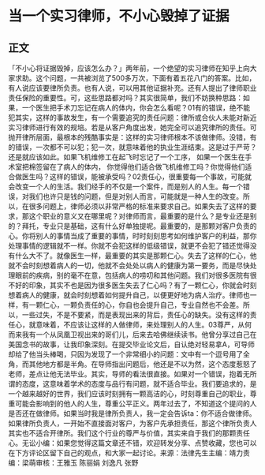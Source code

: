 # 当一个实习律师，不小心毁掉了证据
## 正文
「不小心将证据毁掉，应该怎么办？」两年前，一个绝望的实习律师在知乎上向大家求助。这个问题，一共被浏览了500多万次，下面有着五花八门的答案。比如，有人说应该要律所负责。也有人说，可以用其他证据补充。还有人提出了律师职业责任保险的重要性。可，这些思路都对吗？其实很简单，我们不妨换种思路：如果，一个医生把手术刀忘记在病人的体内，你会怎么看呢？01有的错误，绝不能犯其实，这样的事故发生，有一个需要追究的责任问题：律所或合伙人未能对新近实习律师进行有效的规培。若是从客户角度出发，她完全可以追究律所的责任。可抛开律所层面，最根本的残酷事实是：这样的实习律师根本不该做律师。没错，有的错误，一次都不可以犯；犯一次，就意味着他的执业生涯结束。这是过于严苛？还是就应该如此。如果飞机维修工在起飞时忘记了一个工序， 如果一个医生在手术室把棉签留在了病人的体内， 你觉得他们适合做飞机维修工吗？你觉得他们适合做医生吗？这样的错误，能被承受吗？02责任心，很重要每一个事故，可能就会改变一个人的生活。我们经手的不仅是一个案件，而是别人的人生。每一个错误，对我们也许只是钱的问题，但是对别人而言，可能就是一种人生的改变。所以，在很多问题上，律师必须以非常严格的标准来要求自己。如果失去了这样的要求，那这个职业的意义又在哪里呢？对律师而言，最重要的是什么？是专业还是别的？拜托，专业只是基础，这有什么好单独提呢。最重要的，是那颗对客户负责的心。你将别人的事情当成了重要的事情，时时刻刻思考如何维护客户的利益，那你处理事情的逻辑就不一样。你就不会犯这样的低级错误，就更不会犯了错还觉得没有什么大不了。就像医生一样，最重要的其实是那颗仁心。失去了这样的仁心，他就不会时刻想着病人的一切，他就不会处处以病人的健康为第一要务，而是尽快处理眼前的疾病，别的毫不在意，包括病人的唠叨和其他问题。我们对很多医院有很不好的印象，其实不也是因为很多医生失去了仁心吗？有了一颗仁心，你就会时刻想着病人的健康，就会时刻想着如何提升自己，以便更好地为病人治疗。律师也一样，有一颗仁心，一颗负责任的心，你自也会提升自己，专业自然也不会差。所以，一些过失，不是不要紧，而是表现出来的背后，责任心的缺失。没有这样的责任心，就意味着，不应该让这样的人做律师，来处理别人的人生。03尊严，从何而来我有一个从凤凰卫视出来的哥们儿，后来去哈佛继续读书。他曾分享过自己在美国念书的故事，让我印象深刻。在提交毕业论文后，自认绝对轻易拿A，可导师却给了他当头棒喝，只因为发现了一个非常细小的问题：文中有一个逗号用了全角，而其他地方都是半角。在导师指出问题后，他还是不以为然，这个态度惹怒了老师，差点让他无法毕业。其实，导师的看法很直接。如果对一个错误，抱着无所谓的态度，这意味着学术的态度与品行有问题，就不适合毕业。我们要追求的，是一个越来越好的世界，我们应该时刻拥有一颗高洁的心，时刻尊重自己的职业，尊重可能会影响到的他人的人生，尊重公平正义。两年过去了，不知道这个提问的人是否还在做律师。如果当时我是律所负责人，我一定会告诉ta：你不适合做律师。如果律所负责人，一开始不直接面对客户，为客户先承担责任，那这个律所负责人其实也不适合开律所。我们这个行业的尊严与价值，其实来自于我们的那颗责任心。无讼小编：如果您觉得这篇文章还不错，欢迎转发分享、点赞收藏，您也可以在下方评论区留下自己的观点，和大家一起讨论。来源：法律先生主编：靖力责编：梁萌审核：王雅玉 陈丽娟 刘逸凡 张野